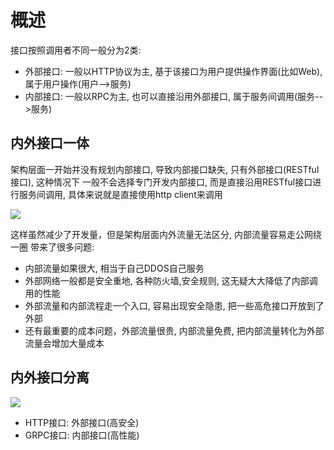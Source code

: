 # 概述

接口按照调用者不同一般分为2类:
+ 外部接口: 一般以HTTP协议为主, 基于该接口为用户提供操作界面(比如Web), 属于用户操作(用户-->服务)
+ 内部接口: 一般以RPC为主, 也可以直接沿用外部接口, 属于服务间调用(服务-->服务)

## 内外接口一体

架构层面一开始并没有规划内部接口, 导致内部接口缺失, 只有外部接口(RESTful接口), 这种情况下 一般不会选择专门开发内部接口, 而是直接沿用RESTful接口进行服务间调用, 具体来说就是直接使用http client来调用

![](/img/mcube/rpc_http.png)

这样虽然减少了开发量，但是架构层面内外流量无法区分, 内部流量容易走公网绕一圈 带来了很多问题:
+ 内部流量如果很大, 相当于自己DDOS自己服务
+ 外部网络一般都是安全重地, 各种防火墙,安全规则, 这无疑大大降低了内部调用的性能
+ 外部流量和内部流程走一个入口, 容易出现安全隐患, 把一些高危接口开放到了外部
+ 还有最重要的成本问题，外部流量很贵, 内部流量免费, 把内部流量转化为外部流量会增加大量成本

## 内外接口分离

![](/img/mcube/rpc.png)

+ HTTP接口: 外部接口(高安全)
+ GRPC接口: 内部接口(高性能)